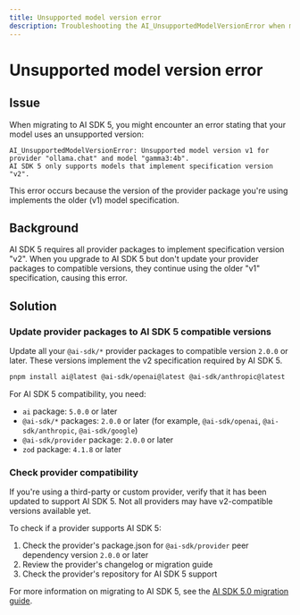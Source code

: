 ```yaml
---
title: Unsupported model version error
description: Troubleshooting the AI_UnsupportedModelVersionError when migrating to AI SDK 5
---
```


# Unsupported model version error

## Issue

When migrating to AI SDK 5, you might encounter an error stating that your model uses an unsupported version:

```
AI_UnsupportedModelVersionError: Unsupported model version v1 for provider "ollama.chat" and model "gamma3:4b".
AI SDK 5 only supports models that implement specification version "v2".
```

This error occurs because the version of the provider package you're using implements the older (v1) model specification.

## Background

AI SDK 5 requires all provider packages to implement specification version "v2". When you upgrade to AI SDK 5 but don't update your provider packages to compatible versions, they continue using the older "v1" specification, causing this error.

## Solution

### Update provider packages to AI SDK 5 compatible versions

Update all your `@ai-sdk/*` provider packages to compatible version `2.0.0` or later. These versions implement the v2 specification required by AI SDK 5.

```bash
pnpm install ai@latest @ai-sdk/openai@latest @ai-sdk/anthropic@latest
```

For AI SDK 5 compatibility, you need:

- `ai` package: `5.0.0` or later
- `@ai-sdk/*` packages: `2.0.0` or later (for example, `@ai-sdk/openai`, `@ai-sdk/anthropic`, `@ai-sdk/google`)
- `@ai-sdk/provider` package: `2.0.0` or later
- `zod` package: `4.1.8` or later

### Check provider compatibility

If you're using a third-party or custom provider, verify that it has been updated to support AI SDK 5. Not all providers may have v2-compatible versions available yet.

To check if a provider supports AI SDK 5:

1. Check the provider's package.json for `@ai-sdk/provider` peer dependency version `2.0.0` or later
2. Review the provider's changelog or migration guide
3. Check the provider's repository for AI SDK 5 support

For more information on migrating to AI SDK 5, see the [AI SDK 5.0 migration guide](/docs/migration-guides/migration-guide-5-0).
